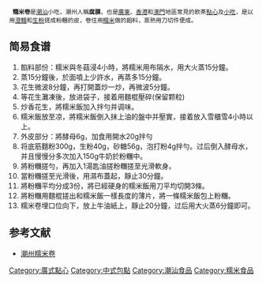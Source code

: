  {{Unreferenced |time=2010-03-13T08:18:29+00:00 }} '''糯米卷'''是[[潮汕|潮汕]]小吃，潮州人稱'''腐膜'''，也是[[廣東|廣東]]、[[香港|香港]]和[[澳門|澳門]]地區常見的飲茶[[點心|點心]]及[[小吃|小吃]]，是以用[[澄麵|澄麵]]和[[生粉|生粉]]搓成粉糰的皮，卷住用[[糯米|糯米]]做的餡料，蒸熟用刀切件便成。

==简易食谱==
# 餡料部份：糯米與冬菇浸4小時，將糯米用布隔水，用大火蒸15分鐘。
# 蒸15分鐘後，於面噴上少許水，再蒸多15分鐘。
# 花生微波8分鐘，再打開蓋炒一炒，再微波5分鐘。
# 等花生灘凍後，放进袋子，接着用麵棍壓碎(保留颗粒)
# 炒香花生，將糯米飯加入拌勻并调味。
# 糯米飯放至凉，將糯米飯倒入抹上油的盤中并壓實，接着放入雪櫃雪4小時以上。
# 外皮部分：將酵母6g，加食用開水20g拌勻
# 将底筋麵粉300g，生粉40g，砂糖56g，泡打粉4g拌勻。过后倒入酵母水，并且慢慢分多次加入150g牛奶於粉糰中。
# 將粉糰搓勻，再加入1湯匙油搓粉糰搓至光滑軟身。
# 當粉糰搓至光滑後，用濕布蓋起，靜止30分鐘。
# 將粉糰平均分成3份，將已經硬身的糯米飯用刀平均切開3條。
# 將粉糰用麵棍搓出和糯米飯一樣長度的薄片，將一條糯米飯包上粉糰。
# 糯米卷埋口位向下，放上牛油紙上，靜止20分鐘，过后用大火蒸6分鐘即可。

==参考文献==
{{Reflist}}
*[https://web.archive.org/web/20070928082208/http://www.chaofood.com/dish/dish_detail.asp?sendid=3805 潮州糯米卷]

{{food-stub}}

[[Category:廣式點心|Category:廣式點心]]
[[Category:中式包點|Category:中式包點]]
[[Category:潮汕食品|Category:潮汕食品]]
[[Category:糯米食品|Category:糯米食品]]